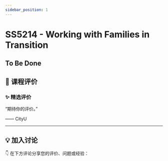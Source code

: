 ```yaml
---
sidebar_position: 1
---
```



# SS5214 - Working with Families in Transition

## To Be Done

## **💬 课程评价**

### ✨ **精选评价**
<div className={commentStyles.commentBox}>
    <p className={commentStyles.commentText}>
        “期待你的评价。”
    </p>
    <p className={commentStyles.commentAuthor}>—— CityU</p>
</div>

---

## **💡 加入讨论**

👇 在下方评论分享您的评价、问题或经验：
<Utterances />
